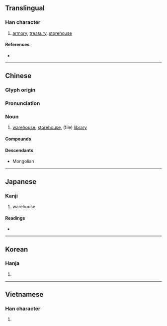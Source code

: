 {{character info/new}}
{{also|库|厙}}
==Translingual==

===Han character===
{{Han char|rn=53|rad=广|as=07|sn=10|four=00256|canj=IJWJ|ids=⿸广車}}

# [[armory]], [[treasury]], [[storehouse]]

====References====
* {{Han ref|kx=0346.140|dkj=09330|dj=0656.110|hdz=20884.100|uh=5EAB|ud=24235|bh=AE77|bd=44663}}

----

==Chinese==
{{zh-forms|s=库}}

===Glyph origin===
{{Han etym}}

===Pronunciation===
{{zh-pron
|m=kù
|c=fu3
|h=pfs=
|md=
|mn=khò͘
|w=
|mc=y
|oc=y
|cat=n
}}

===Noun===
{{zh-noun}}

# [[warehouse]], [[storehouse]], (file) [[library]]

====Compounds====
{{zh-der|庫車|公庫|冷藏庫|國庫券|土庫|入庫|冷庫|寺庫|四行倉庫|庫平|庫大使|倉庫|庫緞|庫穆塔格|國庫|人才庫|思想庫|備安庫|庫券|庫銀|庫里爾臺|庫房|庫吏|庫司|庫勒山|庫兵|庫倫|庫侖定律|府庫|庫部|巴庫|庫侖|哈拉庫圖|寶庫|土庫曼|庫頁島|庫狄|庫藏|冷藏倉庫|庫存|庫爾河|合作金庫|四庫全書|四庫|吉爾庫克|內庫|德基水庫|油庫|盤庫|正庫|書庫|水庫|燒箱庫|文庫|皮解庫|曾文水庫|石門水庫|眼庫|白河水庫|火藥庫|武庫|樓庫|管庫|質庫|解典庫|零庫存|車庫|行庫|題庫|血庫|銀庫|資料庫|雅庫次克|長生庫|金庫|語料庫|達見水庫|軍火庫|解庫|翡翠水庫|藩庫|腦庫}}

====Descendants====
* Mongolian {{l|mn|хүү}}

----

==Japanese==

===Kanji===
{{ja-kanji|grade=3|rs=广07}}

# warehouse

====Readings====
* {{ja-readings|goon=[[く]] (ku)|kanon=[[こ]] (ko)|kanyoon=[[く]] (ku)|kun=[[くら]] (kura)}}

----

==Korean==

===Hanja===
{{ko-hanja|hangeul=고|rv=go|mr=ko}}

# {{defn|lang=ko|sort=广07}}

----

==Vietnamese==

===Han character===
{{vi-hantu|[[khố]], [[kho]], [[khó]]|rs=广07}}

# {{defn|lang=vi|sort=广07}}